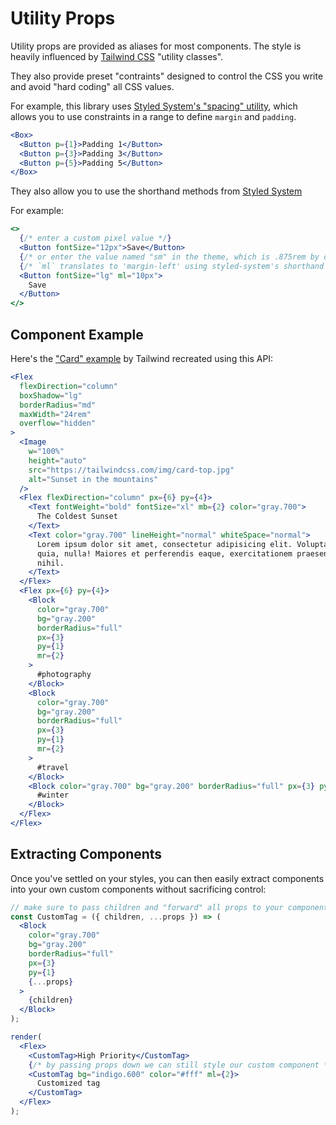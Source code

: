 # Utility Props

Utility props are provided as aliases for most components. The style is heavily influenced by [Tailwind CSS](https://tailwindcss.com/docs/utility-first) "utility classes".

They also provide preset "contraints" designed to control the CSS you write and avoid "hard coding" all CSS values.

For example, this library uses [Styled System's "spacing" utility](https://styled-system.com/api#space), which allows you to use constraints in a range to define `margin` and `padding`.

```jsx live
<Box>
  <Button p={1}>Padding 1</Button>
  <Button p={3}>Padding 3</Button>
  <Button p={5}>Padding 5</Button>
</Box>
```

They also allow you to use the shorthand methods from [Styled System](https://styled-system.com/api)

For example:

```jsx live
<>
  {/* enter a custom pixel value */}
  <Button fontSize="12px">Save</Button>
  {/* or enter the value named "sm" in the theme, which is .875rem by default */}
  {/* `ml` translates to 'margin-left' using styled-system's shorthand properties */}
  <Button fontSize="lg" ml="10px">
    Save
  </Button>
</>
```

## Component Example

Here's the ["Card" example](https://tailwindcss.com/components/cards) by Tailwind recreated using this API:

```jsx live
<Flex
  flexDirection="column"
  boxShadow="lg"
  borderRadius="md"
  maxWidth="24rem"
  overflow="hidden"
>
  <Image
    w="100%"
    height="auto"
    src="https://tailwindcss.com/img/card-top.jpg"
    alt="Sunset in the mountains"
  />
  <Flex flexDirection="column" px={6} py={4}>
    <Text fontWeight="bold" fontSize="xl" mb={2} color="gray.700">
      The Coldest Sunset
    </Text>
    <Text color="gray.700" lineHeight="normal" whiteSpace="normal">
      Lorem ipsum dolor sit amet, consectetur adipisicing elit. Voluptatibus
      quia, nulla! Maiores et perferendis eaque, exercitationem praesentium
      nihil.
    </Text>
  </Flex>
  <Flex px={6} py={4}>
    <Block
      color="gray.700"
      bg="gray.200"
      borderRadius="full"
      px={3}
      py={1}
      mr={2}
    >
      #photography
    </Block>
    <Block
      color="gray.700"
      bg="gray.200"
      borderRadius="full"
      px={3}
      py={1}
      mr={2}
    >
      #travel
    </Block>
    <Block color="gray.700" bg="gray.200" borderRadius="full" px={3} py={1}>
      #winter
    </Block>
  </Flex>
</Flex>
```

## Extracting Components

Once you've settled on your styles, you can then easily extract components into your own custom components without sacrificing control:

```jsx live noInline
// make sure to pass children and "forward" all props to your component
const CustomTag = ({ children, ...props }) => (
  <Block
    color="gray.700"
    bg="gray.200"
    borderRadius="full"
    px={3}
    py={1}
    {...props}
  >
    {children}
  </Block>
);

render(
  <Flex>
    <CustomTag>High Priority</CustomTag>
    {/* by passing props down we can still style our custom component */}
    <CustomTag bg="indigo.600" color="#fff" ml={2}>
      Customized tag
    </CustomTag>
  </Flex>
);
```
